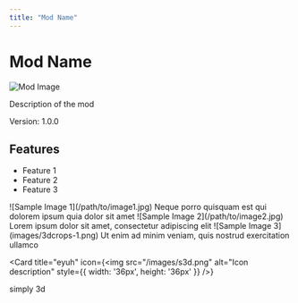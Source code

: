 ---
title: "Mod Name"
---

# Mod Name

<div style={{display: 'flex', justifyContent: 'space-between'}}>
  <div>
    <img src="/logo/docusaurus.png" alt="Mod Image" />
  </div>
  <div>
    <p>Description of the mod</p>
    <p>Version: 1.0.0</p>
  </div>
</div>

## Features

- Feature 1
- Feature 2
- Feature 3

<CardGroup>
  <Card title="First Card" icon="image">
    ![Sample Image 1](/path/to/image1.jpg)
    Neque porro quisquam est qui dolorem ipsum quia dolor sit amet
  </Card>
  <Card title="Second Card" icon="photo">
    ![Sample Image 2](/path/to/image2.jpg)
    Lorem ipsum dolor sit amet, consectetur adipiscing elit
  </Card>
  <Card title="Third Card" icon="picture">
    ![Sample Image 3](images/3dcrops-1.png)
    Ut enim ad minim veniam, quis nostrud exercitation ullamco
  </Card>
</CardGroup>

  <Card
  title="eyuh"
  icon={<img src="/images/s3d.png" alt="Icon description" style={{ width: '36px', height: '36px' }} />}
>
  simply 3d
</Card>